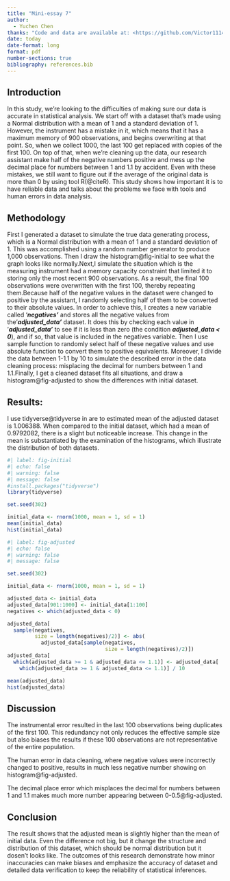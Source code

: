 ```yaml
---
title: "Mini-essay 7"
author: 
  - Yuchen Chen
thanks: "Code and data are available at: <https://github.com/Victor1114/Torono_Central_Intake_calls.git>"
date: today
date-format: long
format: pdf
number-sections: true
bibliography: references.bib
---
```


## Introduction

In this study, we're looking to the difficulties of making sure our data is accurate in statistical analysis. We start off with a dataset that's made using a Normal distribution with a mean of 1 and a standard deviation of 1. However, the instrument has a mistake in it, which means that it has a maximum memory of 900 observations, and begins overwriting at that point. So, when we collect 1000, the last 100 get replaced with copies of the first 100. On top of that, when we're cleaning up the data, our research assistant make half of the negative numbers positive and mess up the decimal place for numbers between 1 and 1.1 by accident. Even with these mistakes, we still want to figure out if the average of the original data is more than 0 by using tool R(\@citeR). This study shows how important it is to have reliable data and talks about the problems we face with tools and human errors in data analysis.

## **Methodology**

First I generated a dataset to simulate the true data generating process, which is a Normal distribution with a mean of 1 and a standard deviation of 1. This was accomplished using a random number generator to produce 1,000 observations. Then I draw the histogram\@fig-initial to see what the graph looks like normally.Next,I simulate the situation which is the measuring instrument had a memory capacity constraint that limited it to storing only the most recent 900 observations. As a result, the final 100 observations were overwritten with the first 100, thereby repeating them.Because half of the negative values in the dataset were changed to positive by the assistant, I randomly selecting half of them to be converted to their absolute values. In order to achieve this, I creates a new variable called '***negatives'*** and stores all the negative values from the '***adjusted_data'*** dataset. It does this by checking each value in '***adjusted_data'*** to see if it is less than zero (the condition ***adjusted_data \< 0***), and if so, that value is included in the negatives variable. Then I use sample function to randomly select half of these negative values and use absolute function to convert them to positive equivalents. Moreover, I divide the data between 1-1.1 by 10 to simulate the described error in the data cleaning process: misplacing the decimal for numbers between 1 and 1.1.Finally, I get a cleaned dataset fits all situations, and draw a histogram\@fig-adjusted to show the differences with initial dataset.

## Results:

I use tidyverse\@tidyverse in are to estimated mean of the adjusted dataset is 1.006388. When compared to the initial dataset, which had a mean of 0.9792082, there is a slight but noticeable increase. This change in the mean is substantiated by the examination of the histograms, which illustrate the distribution of both datasets.

```r
#| label: fig-initial
#| echo: false
#| warning: false
#| message: false
#install.packages("tidyverse")
library(tidyverse)

set.seed(302)

initial_data <- rnorm(1000, mean = 1, sd = 1)
mean(initial_data)
hist(initial_data)
```

```r
#| label: fig-adjusted
#| echo: false
#| warning: false
#| message: false

set.seed(302)

initial_data <- rnorm(1000, mean = 1, sd = 1)

adjusted_data <- initial_data
adjusted_data[901:1000] <- initial_data[1:100]
negatives <- which(adjusted_data < 0)

adjusted_data[
  sample(negatives,
         size = length(negatives)/2)] <- abs(
           adjusted_data[sample(negatives, 
                                size = length(negatives)/2)])
adjusted_data[
  which(adjusted_data >= 1 & adjusted_data <= 1.1)] <- adjusted_data[
    which(adjusted_data >= 1 & adjusted_data <= 1.1)] / 10

mean(adjusted_data)
hist(adjusted_data)
```

## Discussion

The instrumental error resulted in the last 100 observations being duplicates of the first 100. This redundancy not only reduces the effective sample size but also biases the results if these 100 observations are not representative of the entire population.

The human error in data cleaning, where negative values were incorrectly changed to positive, results in much less negative number showing on histogram\@fig-adjusted.

The decimal place error which misplaces the decimal for numbers between 1 and 1.1 makes much more number appearing between 0-0.5\@fig-adjusted.

## Conclusion

The result shows that the adjusted mean is slightly higher than the mean of initial data. Even the difference not big, but it change the structure and distribution of this dataset, which should be normal distribution but it dosen't looks like. The outcomes of this research demonstrate how minor inaccuracies can make biases and emphasize the accuracy of dataset and detailed data verification to keep the reliability of statistical inferences.
